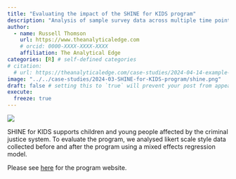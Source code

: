 ```yaml
---
title: "Evaluating the impact of the SHINE for KIDS program"
description: "Analysis of sample survey data across multiple time points"
author:
  - name: Russell Thomson
    url: https://www.theanalyticaledge.com
    # orcid: 0000-XXXX-XXXX-XXXX
    affiliation: The Analytical Edge
categories: [R] # self-defined categories
# citation: 
  # url: https://theanalyticaledge.com/case-studies/2024-04-14-example-case-study/ 
image: "../../case-studies/2024-03-SHINE-for-KIDS-program/shine.png"
draft: false # setting this to `true` will prevent your post from appearing on your listing page until you're ready!
execute: 
  freeze: true
---
```


[![](shine.logo.png){fig-alt="SHINE for kids logo"}](https://shineforkids.org.au/)

SHINE for KIDS supports children and young people affected by the criminal justice system. To evaluate the program, we analysed likert scale style data collected before and after the program using a mixed effects regression model.

Please see [here](https://shineforkids.org.au/) for the program website.
